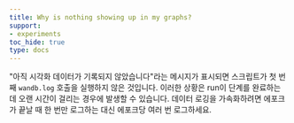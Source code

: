 ```yaml
---
title: Why is nothing showing up in my graphs?
support:
- experiments
toc_hide: true
type: docs
---
```


"아직 시각화 데이터가 기록되지 않았습니다"라는 메시지가 표시되면 스크립트가 첫 번째 `wandb.log` 호출을 실행하지 않은 것입니다. 이러한 상황은 run이 단계를 완료하는 데 오랜 시간이 걸리는 경우에 발생할 수 있습니다. 데이터 로깅을 가속화하려면 에포크가 끝날 때 한 번만 로그하는 대신 에포크당 여러 번 로그하세요.
